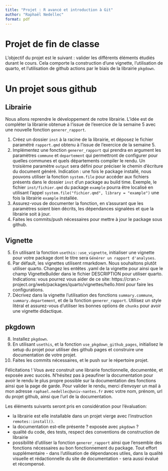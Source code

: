 ```yaml
---
title: "Projet : R avancé et introduction à Git"
author: "Raphaël Nedellec"
format: pdf
---
```


# Projet de fin de classe

L'objectif du projet est le suivant : valider les différents éléments étudiés durant le cours. Cela comporte la construction d'une vignette, l'utilisation de quarto, et l'utilisation de github actions par le biais de la librairie `pkgdown`.

# Un projet sous github

## Librairie

Nous allons reprendre le développement de notre librairie. L'idée est de compléter la librairie obtenue à l'issue de l'exercice de la semaine 5 avec une nouvelle fonction `generer_rapport`.

1. Créez un dossier `inst` à la racine de la librairie, et déposez le fichier paramétré `rapport.qmd` obtenu à l'issue de l'exercice de la semaine 5.
2. Implémentez une fonction `generer_rapport` qui prendra en argument les paramètres `commune` et `departement` qui permettront de configurer pour quelles communes et quels départements compiler le rendu. Un troisième paramètre `output` sera défini pour préciser le chemin d'écriture du document généré.
Indication : une fois le package installé, nous pouvons utiliser la fonction `system.file` pour accéder aux fichiers présents dans le dossier `inst` d'un package au build time. Exemple, le fichier `inst/fichier.qmd`  du package `example` pourra être localisé en utilisant l'appel `system.file("fichier.qmd", library = "example")` une fois la librairie `example` installée. 
3. Assurez-vous de documenter la fonction, en s'assurant que les paramètres soient bien décrits, les dépendances signalées et que la librairie soit à jour.
4. Faites les commits/push nécessaires pour mettre à jour le package sous github.

## Vignette

5. En utilisant la fonction `usethis::use_vignette`, initialiser une vignette pour votre package dont le titre sera `Générer un rapport d'analyses`.
6. Par défault, les vignettes utilisent rmarkdown. Nous souhaitons plutôt utiliser quarto. Changez les entêtes .yaml de la vignette pour ainsi que le champ VignetteBuilder dans le fichier DESCRIPTION pour utiliser quarto. Indications: vous pourrez vous aider de ce site: https://cran.r-project.org/web/packages/quarto/vignettes/hello.html pour faire les configurations.
7. Décrivez dans la vignette l'utilisation des fonctions `summary.commune`, `summary.departement`, et de la fonction `generer_rapport`. Utilisez un style litéral et assurez-vous d'utiliser les bonnes options de `chunks` pour avoir une vignette didactique.

## pkgdown

8. Installez `pkgdown`.
9. En utilisant `usethis`, et la fonction `use_pkgdown_github_pages`, initialisez le setup du projet pour utiliser des github pages et construire une documentation de votre projet.
10. Faites les commits nécessaires, et le push sur le répertoire projet.

Félicitations ! Vous avez construit une librairie fonctionnelle, documentée, et exposée avec succès. N'hésitez pas à peaufiner la documentation pour avoir le rendu le plus propre possible sur la documentation des fonctions ainsi que la page de garde.
Pour valider le rendu, merci d'envoyer un mail à mon adresse `raphael.nedellec@univ-nantes.fr` avec votre nom, prénom, url du projet github, ainsi que l'url de la documentation.

Les éléments suivants seront pris en considération pour l'évaluation:

- la librairie est elle installable dans un projet vierge avec l'instruction `remotes::install()`.
- la documentation est-elle présente ? exposée avec `pkgdown` ?
- qualité du code, des tests, respect des conventions de construction de librairie
- possibilité d'utiliser la fonction `generer_rapport` ainsi que l'ensemble des fonctions nécessaires au bon fonctionnement du package.
Tout effort supplémentaire - dans l'utilisation de dépendances utiles, dans la qualité visuelle et rédactionnelle du site de documentation - sera aussi évalué et récompensé.
